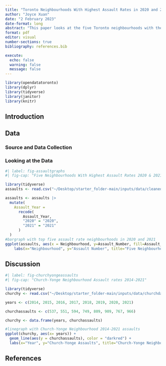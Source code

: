 ```yaml
---
title: "Toronto Neighbourhoods With Highest Assault Rates in 2020 and 2021^[Code and data available at: https://github.com/joycexuan/starter_folder-main]"
author: "Joyce Xuan"
date: "2 February 2023" 
date-format: long
abstract: "This paper looks at the five Toronto neighbourhoods with the highest crime rates in 2020 and 2021.xxxx"
format: pdf
editor: visual
number-sections: true 
bibliography: references.bib

execute: 
  echo: false
  warning: false
  message: false 
---
```


```r
library(opendatatoronto)
library(dplyr)
library(tidyverse)
library(janitor)
library(knitr)
```

## Introduction

## Data

### Source and Data Collection

### Looking at the Data

```r
#| label: fig-assaultgraphs
#| fig-cap: "Five Neighbourhoods With Highest Assault Rates 2020 & 2021"

library(tidyverse)
assaults <- read.csv("~/Desktop/starter_folder-main/inputs/data/cleaned_assault_data.csv")

assaults <- assaults |>
  mutate(
    Assault_Year =
      recode(
        Assault_Year,
        "2020" = "2020",
        "2021" = "2021"
      )
  )
#bargraph with top five assault rate neighbourhoods in 2020 and 2021
ggplot(assaults, aes(x = Neighbourhood, y=Assault_Number, fill=Assault_Year)) +    geom_bar (stat="identity", position="dodge") + theme(axis.text.x = element_text(angle = 45, vjust = 0.8, hjust = 0.8)) +
    labs(x="Neighbourhood", y="Assault Number", title="Five Neighbourhoods With Highest Assault Rates 2020 & 2021")

```

## Discussion


```r
#| label: fig-churchyongeassaults
#| fig-cap: "Church-Yonge Neighbourhood Assault rates 2014-2021"

library(tidyverse)
churchy <- read.csv("~/Desktop/starter_folder-main/inputs/data/churchdata.csv")

years <- c(2014, 2015, 2016, 2017, 2018, 2019, 2020, 2021)

churchassaults <- c(537, 551, 594, 749, 809, 909, 767, 966)

churchy <- data.frame(years, churchassaults)

#linegraph with Church-Yonge Neighbourhood 2014-2021 assaults
ggplot(churchy, aes(x= years)) + 
  geom_line(aes(y = churchassaults), color = "darkred") +
  labs(x="Year", y="Church-Yonge Assaults", title="Church-Yonge Neighbourhood Assault Rates 2014-2021")

```



\newpage

## References
